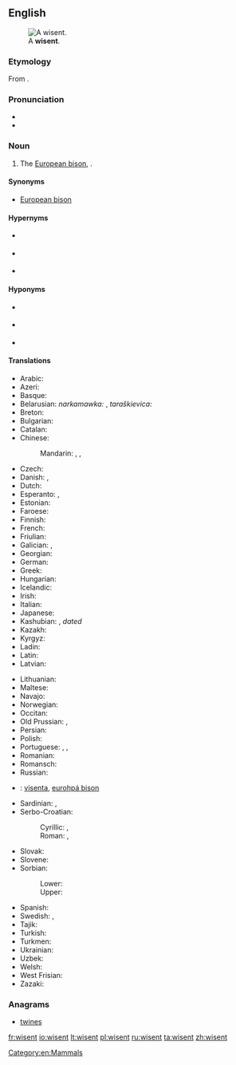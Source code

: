 ==English==
{{wikipedia}}
[[File:Bison bonasus (Linnaeus 1758).jpg|thumb|A '''wisent'''.]]

===Etymology===
From {{etyl|de|en}} {{term|Wisent|lang=de}}.

===Pronunciation===
* {{IPA|/ˈwɪzənt/}}
* {{IPA|/ˈviːzənt/}}

===Noun===
{{en-noun}}

# The [[European bison]], ''{{l|mul|Bison bonasus}}''.

====Synonyms====
* [[European bison]]

====Hypernyms====
* {{sense|a member of the Genus ''Bison''}} {{l|en|bison}}
* {{sense|a cloven-hoofed ruminant mammal of the subfamily ''Bovinae'', cattle}} {{l|en|bovine}}
* {{sense|a hoofed mammal chewing cud}} {{l|en|ruminant}}

====Hyponyms====
* {{sense|only surviving purebred subspecies, ''Bison bonasus bonasus''}} {{l|en|lowland wisent}}
* {{sense|subspecies only surviving as a hybrid, ''Bison bonasus caucasicus''}} {{l|en|Caucasian wisent}}
* {{sense|extinct subspecies, ''Bison bonasus hungarorum''}} {{l|en|Carpathian wisent}}

====Translations====
{{trans-top|The European bison, ''Bison bonasus''}}
* Arabic: {{t-|ar|بيسون أوروبي|m|tr=baysūn ʾūrūbī|sc=Arab}}
* Azeri: {{t-|az|zubr}}
* Basque: {{t-|eu|bisonte europar}}
* Belarusian: ''narkamawka:'' {{t-|be|зубр|m|tr=zubr}}, ''taraškievica:'' {{t-|be|зубар|m|tr=zúbar}}
* Breton: {{t-|br|bizon europa}}
* Bulgarian: {{t+|bg|зубър|m|tr=zúbǎr}}
* Catalan: {{t-|ca|bisó europeu}}
* Chinese:
*: Mandarin: {{t|cmn|野牛|tr=yěniú|sc=Hani}}, {{t|cmn|歐洲野牛|sc=Hani}}, {{t|cmn|欧洲野牛|tr=Ōuzhōu yěniú|sc=Hani}}
* Czech: {{t+|cs|zubr|m}}
* Danish: {{t-|da|visent}}, {{t-|da|europæisk bison}}
* Dutch: {{t-|nl|wisent|m}}
* Esperanto: {{t-|eo|visento}}, {{t-|eo|eŭropa bizono}}
* Estonian: {{t+|et|pürg}}
* Faroese: {{t-|fo|visundur}}
* Finnish: {{t+|fi|visentti}}
* French: {{t-|fr|bison d'europe|m}}
* Friulian: {{tø|fur|bisont european}}
* Galician: {{t-|gl|bisonte europeo}}, {{t-|gl|bisonoxe europeo}}
* Georgian: {{t-|ka|დომბა|sc=Geor}}
* German: {{t+|de|Wisent|m}}
* Greek: {{t-|el|βόνασος ευρωπαϊκώς|m}}
* Hungarian: {{t-|hu|európai bölény}}
* Icelandic: {{t-|is|evrópskur vísundur|m}}
* Irish: {{t-|ga|bíosún}}
* Italian: {{t-|it|bisonte europeo|m}}
* Japanese: {{t-|ja|ヨーロッパバイソン|tr=Yōroppa baison|sc=Jpan}}
* Kashubian: {{t-|csb|żuber|m}}, ''dated'' {{t-|csb|zãbrz|m}}
* Kazakh: {{t|kk|зубр|tr=zwbr|sc=Cyrl}}
* Kyrgyz: {{t-|ky|зубр|tr=zubr|sc=Cyrl}}
* Ladin: {{tø|lld|bisont european}}
* Latin: {{t-|la|bisōn|m}}
* Latvian: {{t-|lv|sumbrs|m}}
{{trans-mid}}
* Lithuanian: {{t+|lt|stumbras|m}}
* Maltese: {{t-|mt|buflu ta’ l-ewropa|m}}
* Navajo: {{tø|nv|Béésh Bichʼahníí bikéyahdę́ę́ʼ ayání}}
* Norwegian: {{t-|no|visent}}
* Occitan: {{t-|oc|bisont d'Euròpa}}
* Old Prussian: {{tø|prg|wissambris}}, {{tø|prg|zambrus}}
* Persian: {{t-|fa|ویسنت|tr=visent|sc=fa-Arab}}
* Polish: {{t+|pl|żubr|m}}
* Portuguese: {{t-|pt|bisão europeu|m}}, {{t-|pt|bisonte europeu}}, {{t-|pt|wisent}}
* Romanian: {{t+|ro|zimbru}}
* Romansch: {{t-|rm|bison europaic}}
* Russian: {{t+|ru|зубр|m|tr=zubr}}
* {{ttbc|Sami}}<!-- should be in a sub-item -->: [[visenta]], [[eurohpá bison]]
* Sardinian: {{t-|sc|boi europeu}}, {{t-|sc|boe europeu}}
* Serbo-Croatian:
*: Cyrillic: {{t-|sh|зубар|m|sc=Cyrl}}, {{t-|sh|еуропски бизон|m}}
*: Roman: {{t-|sh|zubar|m}}, {{t-|sh|europski bizon|m}}
* Slovak: {{t-|sk|zubor|m}}
* Slovene: {{t-|sl|zober|m}}
* Sorbian:
*: Lower: {{tø|dsb|zubr|m}}
*: Upper: {{t+|hsb|zubr|m}}
* Spanish: {{t-|es|bisonte europeo|m}}
* Swedish: {{t+|sv|visent}}, {{t+|sv|europeisk bison}}
* Tajik: {{t-|tg|зубр|tr=zubr|sc=Cyrl}}
* Turkish: {{t-|tr|Avrupa bizonu}}
* Turkmen: {{t-|tk|zubr}}
* Ukrainian: {{t-|uk|зубр|m|tr=zubr}}
* Uzbek: {{t-|uz|zubr}}
* Welsh: {{t+|cy|ych gwyllt}}
* West Frisian: {{t-|fy|wisint}}
* Zazaki: {{tø|zza|bizonê Ewropa}}
{{trans-bottom}}

===Anagrams===
* [[twines#English|twines]]

[[Category:en:Mammals]]

[[fr:wisent]]
[[io:wisent]]
[[lt:wisent]]
[[pl:wisent]]
[[ru:wisent]]
[[ta:wisent]]
[[zh:wisent]]
